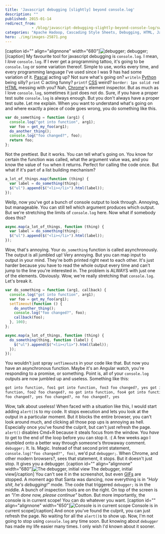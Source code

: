 ```yaml
---
title: 'Javascript debugging [slightly] beyond console.log'
description: ""
published: 2015-01-14
redirect_from: 
            - /blog/javascript-debugging-slightly-beyond-console-log/swizec/6633
categories: "Apache Hadoop, Cascading Style Sheets, Debugging, HTML, JavaScript, Technical"
hero: ./img/images-25871.png
---
```


\[caption id="" align="alignnone" width="680"]![debugger;](./img/images-25871.png "debugger;") debugger;\[/caption] My favourite tool for javascript debugging is `console.log`. I mean, I _love_ `console.log`. If I ever get a programming tattoo, it's going to be `console.log` or some variation thereof. Simple to use, works every time, and every programming language I've used since I was 9 has had some variation of it. [Pascal](http://en.wikipedia.org/wiki/Pascal_%28programming_language%29 "Pascal (programming language)") acting up? Not sure what's going on? `writeln` [Python](http://www.python.org/ "Python (programming language)") being silly? `print` C acting funny? `printf` [CSS](http://en.wikipedia.org/wiki/Cascading_Style_Sheets "Cascading Style Sheets") weird? `border: 1px solid red` [HTML](http://en.wikipedia.org/wiki/HTML "HTML") messing with you? Nah, [Chrome](http://www.google.com/chrome "Google Chrome")'s element inspector. But as much as I love `console.log`, sometimes it just does not do. Sure, if you have a proper test suite `console.log` is always enough. But you don't always have a proper test suite. Let me explain. When you want to understand what's going on and where exactly a piece of code goes wrong, you do something like this.

```javascript
var do_something = function (arg1) {
  console.log("got into function", arg1);
  var foo = get_my_foo(arg1);
  do_another_thing();
  console.log("foo changed?", foo);
  return foo;
};
```

Not the prettiest. But it works. You can tell what's going on. You know for certain the function was called, what the argument value was, and you know the value of `foo` when it returns. Perfect for calling the code once. But what if it's part of a list building mechanism?

```javascript
a_lot_of_things.map(function (thing) {
  var label = do_something(thing);
  $("ul").append($("<li></li>").html(label));
});
```

Wellp, now you've got a bunch of console output to look through. Annoying, but manageable. You can still tell which argument produces which output. But we're stretching the limits of `console.log` here. Now what if somebody does this?

```javascript
async.map(a_lot_of_things, function (thing) {
  var label = do_something(thing);
  $("ul").append($("<li></li>").html(label));
});
```

Wow, that's annoying. Your `do_something` function is called asynchronously. The output is all jumbled up! Very annoying. But you can map input to output in your mind. They're both printed right next to each other. It's just harder because you have to read the whole output every time and can't jump to the line you're interested in. The problem is ALWAYS with just one of the elements. Obviously. Wow, we're really stretching that `console.log`. Let's break it.

```javascript
var do_something = function (arg1, callback) {
  console.log("got into function", arg1);
  var foo = get_my_foo(arg1);
  setTimeout(function () {
    do_another_thing();
    console.log("foo changed?", foo);
    callback(foo);
  }, 100);
};

async.map(a_lot_of_things, function (thing) {
  do_something(thing, function (label) {
    $("ul").append($("<li></li>").html(label));
  });
});
```

You wouldn't just spray `setTimeout`s in your code like that. But now you have an asynchronous function. Maybe it's an Angular watch, you're responding to a promise, or something. Point is, all of your `console.log` outputs are now jumbled up and useless. Something like this:

```html
got into function, foo1 got into function, foo3 foo changed?, yes got into
function, foo2 foo changed?, no got into function, foo4 got into function, foo5
foo changed?, yes foo changed?, no foo changed?, yes
```

Wow, talk about useless! When faced with a situation like this, I would start adding `alert()`s to my code. It stops execution and lets you look at the output in a particular moment. But it blocks the entire browser, you can't look around much, and clicking all those pop ups is annoying as hell. Especially once you've found the culprit, but can't just refresh the page. `alert()` disables Cmd+R because it steals focus from the window. You _have to_ get to the end of the loop before you can stop it. :( A few weeks ago I stumbled onto a better way through someone's throwaway comment. `debugger;` It. Is. Magic. Instead of that second print statement, `console.log("foo changed?", foo)`, we'd put `debugger;`. When Chrome, and other modern browsers?, sees that statement, it stops. But it doesn't just stop. It gives you a debugger. \[caption id="" align="alignnone" width="680"]![The debugger, initial view](./img/images-25868.png "The debugger, initial view") The debugger, initial view\[/caption] You can't see it in the screenshot, but even [GIFs](http://en.wikipedia.org/wiki/Graphics_Interchange_Format "Graphics Interchange Format") are stopped. A moment ago that Santa was dancing, now everything is in _"Holy shit, he's debugging!"_ mode. The code that triggered `debugger;` is in the middle. A bunch of inspection tools are on the right. On top of the screen is an _"I'm done now, please continue"_ button. But more importantly, the console is in current scope! You can do whatever you want. \[caption id="" align="alignnone" width="650"]![Console is in current scope](./img/images-25870.png "Console is in current scope") Console is in current scope\[/caption] And once you've found the culprit, you can just refresh the page. No waiting for all the `alert()`s to show up. Now, I'm not going to stop using `console.log` any time soon. But knowing about `debugger` has made my life easier many times. I only wish I'd known about it sooner.
